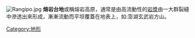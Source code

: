 {{Expand|time=2018-04-06T11:50:01+00:00}}
[[File:Rangipo.jpg|thumb]]
'''熔岩台地'''或稱熔岩高原，通常是由高流動性的[[岩漿|岩漿]]由一大群裂縫中滲透出來形成，漸漸流動而平坦覆蓋在地表上，如:澎湖玄武岩方山。
{{Commonscat|Volcanic plateaus}}
{{地理學小作品}}
[[Category:地形|Category:地形]]